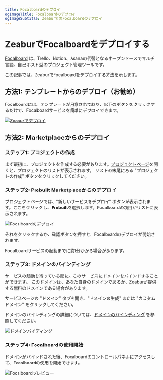 ```yaml
---
title: Focalboardのデプロイ
ogImageTitle: Focalboardのデプロイ
ogImageSubtitle: ZeaburでのFocalboardのデプロイ
---
```



# ZeaburでFocalboardをデプロイする

[Focalboard](https://www.focalboard.com/) は、Trello、Notion、Asanaの代替となるオープンソースでマルチ言語、自己ホスト型のプロジェクト管理ツールです。

この記事では、ZeaburでFocalboardをデプロイする方法を示します。

## 方法1: テンプレートからのデプロイ（お勧め）

Focalboardには、テンプレートが用意されており、以下のボタンをクリックするだけで、Focalboardサービスを簡単にデプロイできます。

[![Zeaburでデプロイ](https://zeabur.com/button.svg)](https://zeabur.com/templates/SU7RTR)

## 方法2: Marketplaceからのデプロイ

### ステップ1: プロジェクトの作成

まず最初に、プロジェクトを作成する必要があります。[プロジェクトページ](https://dash.zeabur.com/projects)を開くと、プロジェクトのリストが表示されます。
リストの末尾にある "プロジェクトの作成" ボタンをクリックしてください。

### ステップ2: Prebuilt Marketplaceからのデプロイ

プロジェクトページでは、"新しいサービスをデプロイ" ボタンが表示されます。ここをクリックし、**Prebuilt**を選択します。Focalboardの項目がリストに表示されます。

![Focalboardのデプロイ](/marketplace/focalboard/deploy.png)

それをクリックするか、確認ボタンを押すと、Focalboardのデプロイが開始されます。

<Callout>
    Focalboardサービスの起動までに約1分かかる場合があります。
</Callout>

### ステップ3: ドメインのバインディング

サービスの起動を待っている間に、このサービスにドメインをバインドすることができます。
このドメインは、あなた自身のドメインであるか、Zeaburが提供する無料のドメインである場合があります。

サービスページの "ドメイン" タブを開き、"ドメインの生成" または "カスタムドメイン" をクリックしてください。

ドメインのバインディングの詳細については、[ドメインのバインディング](../deploy/domain-binding.zh-CN.mdx) を参照してください。

![ドメインバイディング](/marketplace/focalboard/domain.png)

### ステップ4: Focalboardの使用開始

ドメインがバインドされた後、Focalboardのコントロールパネルにアクセスして、Focalboardの使用を開始できます。

![Focalboardプレビュー](/marketplace/focalboard/focalboard.png)